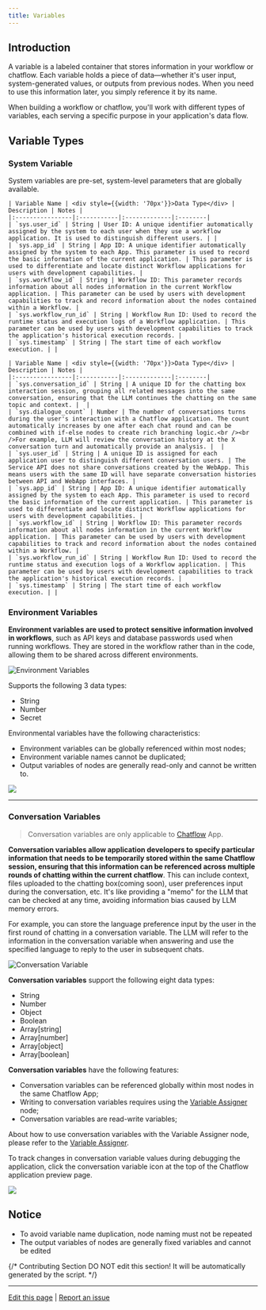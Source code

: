 ```yaml
---
title: Variables
---
```


## Introduction

A variable is a labeled container that stores information in your workflow or chatflow. Each variable holds a piece of data—whether it's user input, system-generated values, or outputs from previous nodes. When you need to use this information later, you simply reference it by its name.

When building a workflow or chatflow, you'll work with different types of variables, each serving a specific purpose in your application's data flow.

## Variable Types

### System Variable

System variables are pre-set, system-level parameters that are globally available.

<Tabs>
  <Tab title="Workflow">

    | Variable Name | <div style={{width: '70px'}}>Data Type</div> | Description | Notes |
    |:----------------|:-----------|:-------------|:--------|
    | `sys.user_id` | String | User ID: A unique identifier automatically assigned by the system to each user when they use a workflow application. It is used to distinguish different users. | |
    | `sys.app_id` | String | App ID: A unique identifier automatically assigned by the system to each App. This parameter is used to record the basic information of the current application. | This parameter is used to differentiate and locate distinct Workflow applications for users with development capabilities. |
    | `sys.workflow_id` | String | Workflow ID: This parameter records information about all nodes information in the current Workflow application. | This parameter can be used by users with development capabilities to track and record information about the nodes contained within a Workflow. |
    | `sys.workflow_run_id` | String | Workflow Run ID: Used to record the runtime status and execution logs of a Workflow application. | This parameter can be used by users with development capabilities to track the application's historical execution records. |
    | `sys.timestamp` | String | The start time of each workflow execution. | |

  </Tab>
  <Tab title="Chatflow">
    
    | Variable Name | <div style={{width: '70px'}}>Data Type</div> | Description | Notes |
    |:----------------|:-----------|:-------------|:--------|
    | `sys.conversation_id` | String | A unique ID for the chatting box interaction session, grouping all related messages into the same conversation, ensuring that the LLM continues the chatting on the same topic and context. |  |
    | `sys.dialogue_count` | Number | The number of conversations turns during the user's interaction with a Chatflow application. The count automatically increases by one after each chat round and can be combined with if-else nodes to create rich branching logic.<br /><br />For example, LLM will review the conversation history at the X conversation turn and automatically provide an analysis. |  |
    | `sys.user_id` | String | A unique ID is assigned for each application user to distinguish different conversation users. | The Service API does not share conversations created by the WebApp. This means users with the same ID will have separate conversation histories between API and WebApp interfaces. |
    | `sys.app_id` | String | App ID: A unique identifier automatically assigned by the system to each App. This parameter is used to record the basic information of the current application. | This parameter is used to differentiate and locate distinct Workflow applications for users with development capabilities. |
    | `sys.workflow_id` | String | Workflow ID: This parameter records information about all nodes information in the current Workflow application. | This parameter can be used by users with development capabilities to track and record information about the nodes contained within a Workflow. |
    | `sys.workflow_run_id` | String | Workflow Run ID: Used to record the runtime status and execution logs of a Workflow application. | This parameter can be used by users with development capabilities to track the application's historical execution records. |
    | `sys.timestamp` | String | The start time of each workflow execution. | |

  </Tab>
</Tabs>

### Environment Variables

**Environment variables are used to protect sensitive information involved in workflows**, such as API keys and database passwords used when running workflows. They are stored in the workflow rather than in the code, allowing them to be shared across different environments.

![Environment Variables](https://assets-docs.dify.ai/dify-enterprise-mintlify/en/guides/workflow/475c2b9a04b8c9ab16b7d3dba21755f3.png)

Supports the following 3 data types:

* String
* Number
* Secret

Environmental variables have the following characteristics:

* Environment variables can be globally referenced within most nodes;
* Environment variable names cannot be duplicated;
* Output variables of nodes are generally read-only and cannot be written to.

![](https://assets-docs.dify.ai/2025/06/8d9342615b3623ef4ce526a583a8de76.png)

***

### Conversation Variables

> Conversation variables are only applicable to [Chatflow](/en/guides/workflow/key-concepts#chatflow-and-workflow) App.

**Conversation variables allow application developers to specify particular information that needs to be temporarily stored within the same Chatflow session, ensuring that this information can be referenced across multiple rounds of chatting within the current chatflow**. This can include context, files uploaded to the chatting box(coming soon), user preferences input during the conversation, etc. It's like providing a "memo" for the LLM that can be checked at any time, avoiding information bias caused by LLM memory errors.

For example, you can store the language preference input by the user in the first round of chatting in a conversation variable. The LLM will refer to the information in the conversation variable when answering and use the specified language to reply to the user in subsequent chats.

![Conversation Variable](https://assets-docs.dify.ai/dify-enterprise-mintlify/en/guides/workflow/c04285fec92f13a20ccbd3e21361a30d.png)

**Conversation variables** support the following eight data types:

* String
* Number
* Object
* Boolean
* Array\[string]
* Array\[number]
* Array\[object]
* Array\[boolean]

**Conversation variables** have the following features:

* Conversation variables can be referenced globally within most nodes in the same Chatflow App;
* Writing to conversation variables requires using the [Variable Assigner](/en/guides/workflow/node/variable-assigner) node;
* Conversation variables are read-write variables;

About how to use conversation variables with the Variable Assigner node, please refer to the [Variable Assigner](/en/guides/workflow/node/variable-assigner).

To track changes in conversation variable values during debugging the application, click the conversation variable icon at the top of the Chatflow application preview page.

![](https://assets-docs.dify.ai/2024/11/cc8067fa4c96436f037f8210ebe3f65c.png)

## Notice

* To avoid variable name duplication, node naming must not be repeated
* The output variables of nodes are generally fixed variables and cannot be edited

{/*
Contributing Section
DO NOT edit this section!
It will be automatically generated by the script.
*/}

---

[Edit this page](https://github.com/langgenius/dify-docs/edit/main/en/guides/workflow/variables.mdx) | [Report an issue](https://github.com/langgenius/dify-docs/issues/new?template=docs.yml)

